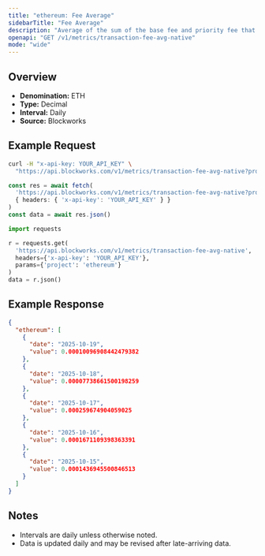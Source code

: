 ```yaml
---
title: "ethereum: Fee Average"
sidebarTitle: "Fee Average"
description: "Average of the sum of the base fee and priority fee that day in native chain token"
openapi: "GET /v1/metrics/transaction-fee-avg-native"
mode: "wide"
---
```


## Overview

- **Denomination:** ETH
- **Type:** Decimal
- **Interval:** Daily
- **Source:** Blockworks

## Example Request

<CodeGroup>

```bash cURL
curl -H "x-api-key: YOUR_API_KEY" \
  "https://api.blockworks.com/v1/metrics/transaction-fee-avg-native?project=ethereum"
```

```typescript TypeScript
const res = await fetch(
  'https://api.blockworks.com/v1/metrics/transaction-fee-avg-native?project=ethereum',
  { headers: { 'x-api-key': 'YOUR_API_KEY' } }
)
const data = await res.json()
```

```python Python
import requests

r = requests.get(
  'https://api.blockworks.com/v1/metrics/transaction-fee-avg-native',
  headers={'x-api-key': 'YOUR_API_KEY'},
  params={'project': 'ethereum'}
)
data = r.json()
```

</CodeGroup>

## Example Response

```json
{
  "ethereum": [
    {
      "date": "2025-10-19",
      "value": 0.00010096908442479382
    },
    {
      "date": "2025-10-18",
      "value": 0.00007738661500198259
    },
    {
      "date": "2025-10-17",
      "value": 0.000259674904059025
    },
    {
      "date": "2025-10-16",
      "value": 0.0001671109398363391
    },
    {
      "date": "2025-10-15",
      "value": 0.0001436945500846513
    }
  ]
}
```

## Notes
- Intervals are daily unless otherwise noted.
- Data is updated daily and may be revised after late-arriving data.